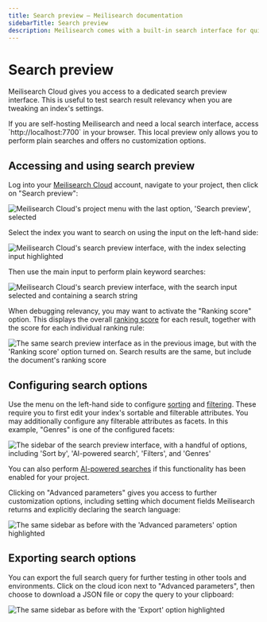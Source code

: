 ```yaml
---
title: Search preview — Meilisearch documentation
sidebarTitle: Search preview
description: Meilisearch comes with a built-in search interface for quick testing during development.
---
```


# Search preview

Meilisearch Cloud gives you access to a dedicated search preview interface. This is useful to test search result relevancy when you are tweaking an index's settings.

<Info>
If you are self-hosting Meilisearch and need a local search interface, access `http://localhost:7700` in your browser. This local preview only allows you to perform plain searches and offers no customization options.
</Info>

## Accessing and using search preview

Log into your [Meilisearch Cloud](https://cloud.meilisearch.com/login) account, navigate to your project, then click on "Search preview":

<Frame>
  <img src="/assets/images/search_preview/01-search-preview-menu.png" alt="Meilisearch Cloud's project menu with the last option, 'Search preview', selected" />
</Frame>

Select the index you want to search on using the input on the left-hand side:

<Frame>
  <img src="/assets/images/search_preview/02-select-index.png" alt="Meilisearch Cloud's search preview interface, with the index selecting input highlighted" />
</Frame>

Then use the main input to perform plain keyword searches:

<Frame>
  <img src="/assets/images/search_preview/03-basic-search.png" alt="Meilisearch Cloud's search preview interface, with the search input selected and containing a search string" />
</Frame>

When debugging relevancy, you may want to activate the "Ranking score" option. This displays the overall [ranking score](/learn/relevancy/ranking_score) for each result, together with the score for each individual ranking rule:

<Frame>
  <img src="/assets/images/search_preview/04-score.png" alt="The same search preview interface as in the previous image, but with the 'Ranking score' option turned on. Search results are the same, but include the document's ranking score" />
</Frame>

## Configuring search options

Use the menu on the left-hand side to configure [sorting](/learn/filtering_and_sorting/sort_search_results) and [filtering](/learn/filtering_and_sorting/filter_search_results). These require you to first edit your index's sortable and filterable attributes. You may additionally configure any filterable attributes as facets. In this example, "Genres" is one of the configured facets:

<Frame>
  <img src="/assets/images/search_preview/05-sidebar-options.png" alt="The sidebar of the search preview interface, with a handful of options, including 'Sort by', 'AI-powered search', 'Filters', and 'Genres'" />
</Frame>

You can also perform [AI-powered searches](/learn/ai_powered_search/getting_started_with_ai_search) if this functionality has been enabled for your project.

Clicking on "Advanced parameters" gives you access to further customization options, including setting which document fields Meilisearch returns and explicitly declaring the search language:

<Frame>
  <img src="/assets/images/search_preview/06-sidebar-options-advanced.png" alt="The same sidebar as before with the 'Advanced parameters' option highlighted" />
</Frame>

## Exporting search options

You can export the full search query for further testing in other tools and environments. Click on the cloud icon next to "Advanced parameters", then choose to download a JSON file or copy the query to your clipboard:

<Frame>
  <img src="/assets/images/search_preview/07-sidebar-options-export.png" alt="The same sidebar as before with the 'Export' option highlighted" />
</Frame>
